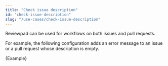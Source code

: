 ```yaml
---
title: "Check issue description"
id: "check-issue-description"
slug: "/use-cases/check-issue-description"
---
```



Reviewpad can be used for workflows on both issues and pull requests.

For example, the following configuration adds an error message to an issue or a pull request whose description is empty.

<CodeBlock language="yml">{Example}</CodeBlock>
